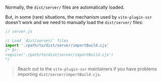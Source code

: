 Normally, the `dist/server/` files are automatically loaded.

But, in some (rare) situations, the mechanism used by `vite-plugin-ssr` doesn't work and we need to manually load the `dist/server/` files:

```js
// server.js

// Load `dist/server/` files
import './path/to/dist/server/importBuild.cjs'
/* Or:
require('./path/to/dist/server/importBuild.cjs')
*/
```

> Reach out to the `vite-plugin-ssr` maintainers if you have problems importing `dist/server/importBuild.cjs`.
